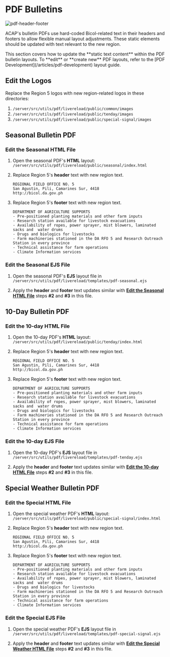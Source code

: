 
# PDF Bulletins

![pdf-header-footer](https://firebasestorage.googleapis.com/v0/b/assets-cms.appspot.com/o/users%2FAwryJ0MU8zdxQFh9y0L0x2sSt8z1%2FwAbBX9BNLmLRihukTtSi_thumbnail?alt=media&token=b6608772-524d-4e29-bf1b-f6034cdfcc27)

ACAP's bulletin PDFs use hard-coded Bicol-related text in their headers and footers to allow flexible manual layout adjustments. These static elements should be updated with text relevant to the new region.

<Callout>
This section covers how to update the **static text content** within the PDF bulletin layouts. To **edit** or **create new** PDF layouts, refer to the [PDF Development](/articles/pdf-development) layout guide.
</Callout>

## Edit the Logos

Replace the Region 5 logos with new region-related logos in these directories:

1. `/server/src/utils/pdf/livereload/public/common/images`
2. `/server/src/utils/pdf/livereload/public/tenday/images`
3. `/server/src/utils/pdf/livereload/public/special-signal/images`

<FileTree>
  <FileTree.Folder name="pdf" defaultOpen>
    <FileTree.Folder name="livereload" defaultOpen>
      <FileTree.Folder name="public" defaultOpen>
        <FileTree.Folder name="common" defaultOpen>
          <FileTree.Folder name="images">
            <FileTree.File name="da-logo.png" />
          </FileTree.Folder>
        </FileTree.Folder>
        <FileTree.Folder name="seasonal" defaultOpen>
          <FileTree.Folder name="images">
            <FileTree.File name="da-logo.png" />
          </FileTree.Folder>
          <FileTree.File name="index.html" />
        </FileTree.Folder>
        <FileTree.Folder name="special-signal" defaultOpen>
          <FileTree.Folder name="images">
            <FileTree.File name="da-logo.png" />
          </FileTree.Folder>
          <FileTree.File name="index.html" />
        </FileTree.Folder>
        <FileTree.Folder name="tenday" defaultOpen>
          <FileTree.Folder name="images">
            <FileTree.File name="da-logo.png" />
          </FileTree.Folder>
          <FileTree.File name="index.html" />
        </FileTree.Folder>
      </FileTree.Folder>
    </FileTree.Folder>
    <FileTree.Folder name="templates" defaultOpen>
      <FileTree.File name="pdf-seasonal.ejs" />
      <FileTree.File name="pdf-special-signal.ejs" />
      <FileTree.File name="pdf-tenday.ejs" />
    </FileTree.Folder>
  </FileTree.Folder>
</FileTree>

## Seasonal Bulletin PDF

<Steps>

### Edit the Seasonal HTML File

1. Open the seasonal PDF's **HTML** layout:<br />`/server/src/utils/pdf/livereload/public/seasonal/index.html`

2. Replace Region 5's **header** text with new region text.
   ```text copy
   REGIONAL FIELD OFFICE NO. 5
   San Agustin, Pili, Camarines Sur, 4418
   http://bicol.da.gov.ph
   ```
3. Replace Region 5's **footer** text with new region text.
   ```text copy
   DEPARTMENT OF AGRICULTURE SUPPORTS
   - Pre-positioned planting materials and other farm inputs
   - Research station available for livestock evacuations
   - Availability of ropes, power sprayer, mist blowers, laminated sacks and  water drums
   - Drugs and biologics for livestocks
   - Farm machineries stationed in the DA RFO 5 and Research Outreach Station in every province
   - Technical assistance for farm operations
   - Climate Information services
   ```

### Edit the Seasonal EJS File

1. Open the seasonal PDF's **EJS** layout file in <br /> `/server/src/utils/pdf/livereload/templates/pdf-seasonal.ejs`

2. Apply the **header** and **footer** text updates similar with [**Edit the Seasonal HTML File**](#edit-the-seasonal-html-file) steps **#2** and **#3** in this file.

</Steps>

## 10-Day Bulletin PDF

<Steps>

### Edit the 10-day HTML File

1. Open the 10-day PDF's **HTML** layout:<br />`/server/src/utils/pdf/livereload/public/tenday/index.html`

2. Replace Region 5's **header** text with new region text.
   ```text copy
   REGIONAL FIELD OFFICE NO. 5
   San Agustin, Pili, Camarines Sur, 4418
   http://bicol.da.gov.ph
   ```
3. Replace Region 5's **footer** text with new region text.
   ```text copy
   DEPARTMENT OF AGRICULTURE SUPPORTS
   - Pre-positioned planting materials and other farm inputs
   - Research station available for livestock evacuations
   - Availability of ropes, power sprayer, mist blowers, laminated sacks and  water drums
   - Drugs and biologics for livestocks
   - Farm machineries stationed in the DA RFO 5 and Research Outreach  Station in every province
   - Technical assistance for farm operations
   - Climate Information services
   ```

### Edit the 10-day EJS File

1. Open the 10-day PDF's **EJS** layout file in <br /> `/server/src/utils/pdf/livereload/templates/pdf-tenday.ejs`

2. Apply the **header** and **footer** text updates similar with [**Edit the 10-day HTML File**](#edit-the-10-day-html-file) steps **#2** and **#3** in this file.

</Steps>

## Special Weather Bulletin PDF

<Steps>

### Edit the Special HTML File

1. Open the special weather PDF's **HTML** layout:<br />`/server/src/utils/pdf/livereload/public/special-signal/index.html`

2. Replace Region 5's **header** text with new region text.
   ```text copy
   REGIONAL FIELD OFFICE NO. 5
   San Agustin, Pili, Camarines Sur, 4418
   http://bicol.da.gov.ph
   ```
3. Replace Region 5's **footer** text with new region text.
   ```text copy
   DEPARTMENT OF AGRICULTURE SUPPORTS
   - Pre-positioned planting materials and other farm inputs
   - Research station available for livestock evacuations
   - Availability of ropes, power sprayer, mist blowers, laminated sacks and  water drums
   - Drugs and biologics for livestocks
   - Farm machineries stationed in the DA RFO 5 and Research Outreach Station in every province
   - Technical assistance for farm operations
   - Climate Information services
   ```

### Edit the Special EJS File

1. Open the special weather PDF's **EJS** layout file in <br /> `/server/src/utils/pdf/livereload/templates/pdf-special-signal.ejs`

2. Apply the **header** and **footer** text updates similar with [**Edit the Special Weather HTML File**](#edit-the-special-html-file) steps **#2** and **#3** in this file.

</Steps>
